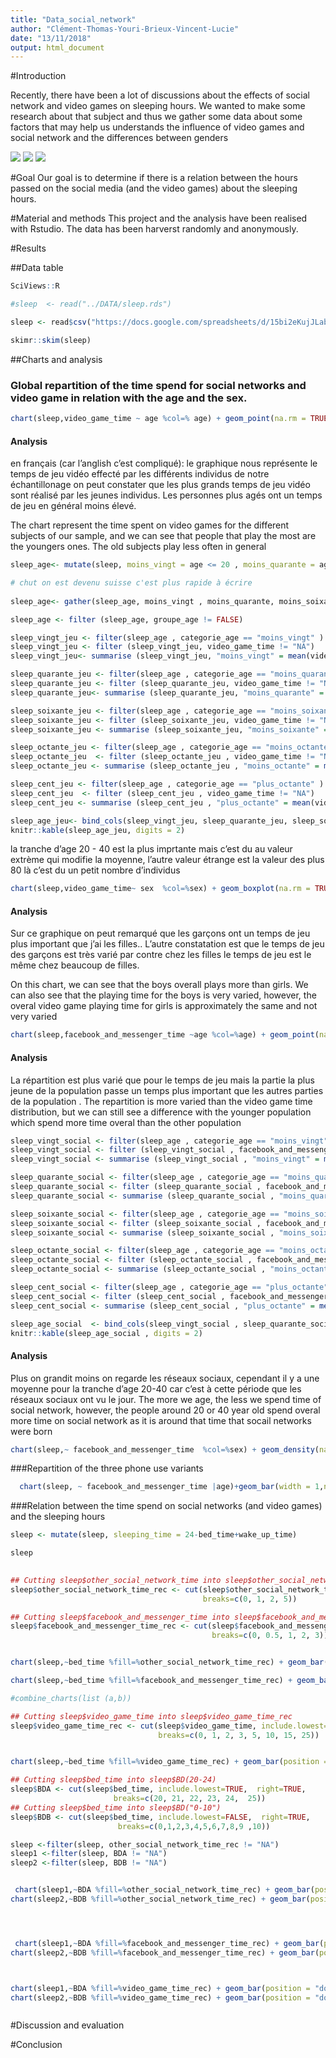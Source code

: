 ```yaml
---
title: "Data_social_network"
author: "Clément-Thomas-Youri-Brieux-Vincent-Lucie"
date: "13/11/2018"
output: html_document
---
```

#Introduction

Recently, there have been a lot of discussions about the effects of social network and video games on sleeping hours. We wanted to make some research about that subject and thus we gather some data about some factors that may help us understands the influence of video games and social network and the differences between genders



![](../Figures/figure3.jpg)
![](../Figures/figure2.jpg)
![](../Figures/figure1.jpg)




#Goal
Our goal is to determine if there is a relation between the hours passed on the social media (and the video games) about the sleeping hours.



#Material and methods
This project and the analysis have been realised with Rstudio. The data has been harverst randomly and anonymously.

#Results

##Data table

```r
SciViews::R
```




```r
#sleep  <- read("../DATA/sleep.rds")

sleep <- read$csv("https://docs.google.com/spreadsheets/d/15bi2eKujJLabLjSyodTHFJKFzx1dk-GtS9fnImSb1-Y/export?format=csv", locale = locale(decimal_mark = ","))
```




```r
skimr::skim(sleep)
```



##Charts and analysis

### Global repartition of the time spend for social networks and video game in relation with the age and the sex.

```r
chart(sleep,video_game_time ~ age %col=% age) + geom_point(na.rm = TRUE)
```

#### Analysis

en français (car l'anglish c'est compliqué): le graphique nous représente le temps de jeu vidéo effecté par les différents individus de notre échantillonage on peut constater que les plus grands temps de jeu vidéo sont réalisé par les jeunes individus. Les personnes plus agés ont un temps de jeu en général moins élevé.

The chart represent the time spent on video games for the different subjects of our sample, and we can see that people that play the most are the youngers ones. The old subjects play less often in general

```r
sleep_age<- mutate(sleep, moins_vingt = age <= 20 , moins_quarante = age <= 40 & age > 20 , moins_soixante = age <= 60 & age > 40, moins_octante = age <= 80 & age > 60, plus_octante = age > 80)

# chut on est devenu suisse c'est plus rapide à écrire
 
sleep_age<- gather(sleep_age, moins_vingt , moins_quarante, moins_soixante, moins_octante, plus_octante, key = "categorie_age", value = "groupe_age")

sleep_age <- filter (sleep_age, groupe_age != FALSE)
```

```r
sleep_vingt_jeu <- filter(sleep_age , categorie_age == "moins_vingt" )
sleep_vingt_jeu <- filter (sleep_vingt_jeu, video_game_time != "NA")
sleep_vingt_jeu<- summarise (sleep_vingt_jeu, "moins_vingt" = mean(video_game_time))

sleep_quarante_jeu <- filter(sleep_age , categorie_age == "moins_quarante" )
sleep_quarante_jeu <- filter (sleep_quarante_jeu, video_game_time != "NA")
sleep_quarante_jeu<- summarise (sleep_quarante_jeu, "moins_quarante" = mean(video_game_time))

sleep_soixante_jeu <- filter(sleep_age , categorie_age == "moins_soixante" )
sleep_soixante_jeu <- filter (sleep_soixante_jeu, video_game_time != "NA")
sleep_soixante_jeu <- summarise (sleep_soixante_jeu, "moins_soixante" = mean(video_game_time))

sleep_octante_jeu <- filter(sleep_age , categorie_age == "moins_octante" )
sleep_octante_jeu  <- filter (sleep_octante_jeu , video_game_time != "NA")
sleep_octante_jeu <- summarise (sleep_octante_jeu , "moins_octante" = mean(video_game_time))

sleep_cent_jeu <- filter(sleep_age , categorie_age == "plus_octante" )
sleep_cent_jeu  <- filter (sleep_cent_jeu , video_game_time != "NA")
sleep_cent_jeu <- summarise (sleep_cent_jeu , "plus_octante" = mean(video_game_time))

sleep_age_jeu<- bind_cols(sleep_vingt_jeu, sleep_quarante_jeu, sleep_soixante_jeu, sleep_octante_jeu, sleep_cent_jeu)
knitr::kable(sleep_age_jeu, digits = 2)

```
la tranche d'age 20 - 40 est la plus imprtante mais c'est du au valeur extrème qui modifie la moyenne, l'autre valeur étrange est la valeur des plus 80 là c'est du un petit nombre d'individus


 

```r
chart(sleep,video_game_time~ sex  %col=%sex) + geom_boxplot(na.rm = TRUE)
```

#### Analysis

Sur ce graphique on peut remarqué que les garçons ont un temps de jeu plus important que j'ai les filles.. L'autre constatation est que le temps de jeu des garçons est très varié par contre chez les filles le temps de jeu est le même chez beaucoup de filles.

On this chart, we can see that the boys overall plays more than girls. We can also see that the playing time for the boys is very varied, however, the overal video game playing time for girls is approximately  the same and not very varied 

```r
chart(sleep,facebook_and_messenger_time ~age %col=%age) + geom_point(na.rm = TRUE) 
```
#### Analysis

La répartition est plus varié que pour le temps de jeu mais la partie la plus jeune de la population passe un temps plus important que les autres parties de la population .
The repartition is more varied than the video game time distribution, but we can still see a difference with the younger population which spend more time overal than the other population

```r
sleep_vingt_social <- filter(sleep_age , categorie_age == "moins_vingt" )
sleep_vingt_social <- filter (sleep_vingt_social , facebook_and_messenger_time != "NA")
sleep_vingt_social <- summarise (sleep_vingt_social , "moins_vingt" = mean(facebook_and_messenger_time))

sleep_quarante_social <- filter(sleep_age , categorie_age == "moins_quarante" )
sleep_quarante_social <- filter (sleep_quarante_social , facebook_and_messenger_time!= "NA")
sleep_quarante_social <- summarise (sleep_quarante_social , "moins_quarante" = mean(facebook_and_messenger_time))

sleep_soixante_social <- filter(sleep_age , categorie_age == "moins_soixante" )
sleep_soixante_social <- filter (sleep_soixante_social , facebook_and_messenger_time != "NA")
sleep_soixante_social <- summarise (sleep_soixante_social , "moins_soixante" = mean(facebook_and_messenger_time))

sleep_octante_social <- filter(sleep_age , categorie_age == "moins_octante" )
sleep_octante_social <- filter (sleep_octante_social , facebook_and_messenger_time != "NA")
sleep_octante_social <- summarise (sleep_octante_social , "moins_octante" = mean(facebook_and_messenger_time))

sleep_cent_social <- filter(sleep_age , categorie_age == "plus_octante" )
sleep_cent_social <- filter (sleep_cent_social , facebook_and_messenger_time != "NA")
sleep_cent_social <- summarise (sleep_cent_social , "plus_octante" = mean(facebook_and_messenger_time))

sleep_age_social  <- bind_cols(sleep_vingt_social , sleep_quarante_social , sleep_soixante_social , sleep_octante_social , sleep_cent_social )
knitr::kable(sleep_age_social , digits = 2)

```

#### Analysis

Plus on grandit moins on regarde les réseaux sociaux, cependant il y a une moyenne pour la tranche d'age 20-40 car c'est à cette période que les réseaux sociaux ont vu le jour.
The more we age, the less we spend time of social network, however, the people around 20 or 40 year old spend overal more time on social network as it is around that time that socail networks were born
```r
chart(sleep,~ facebook_and_messenger_time  %col=%sex) + geom_density(na.rm = TRUE) 
```


###Repartition of the three phone use variants

```r

  chart(sleep, ~ facebook_and_messenger_time |age)+geom_bar(width = 1,na.rm=TRUE) 
```




###Relation between the time spend on social networks (and video games) and the sleeping hours

```r
sleep <- mutate(sleep, sleeping_time = 24-bed_time+wake_up_time)

sleep
  
```

```r
## Cutting sleep$other_social_network_time into sleep$other_social_network_time_rec
sleep$other_social_network_time_rec <- cut(sleep$other_social_network_time, include.lowest=FALSE,  right=TRUE,
                                           breaks=c(0, 1, 2, 5))

## Cutting sleep$facebook_and_messenger_time into sleep$facebook_and_messenger_time_rec
sleep$facebook_and_messenger_time_rec <- cut(sleep$facebook_and_messenger_time, include.lowest=FALSE,  right=TRUE,
                                             breaks=c(0, 0.5, 1, 2, 3))


chart(sleep,~bed_time %fill=%other_social_network_time_rec) + geom_bar(position = "dodge")

chart(sleep,~bed_time %fill=%facebook_and_messenger_time_rec) + geom_bar(position = "dodge")

#combine_charts(list (a,b))
```

```r
## Cutting sleep$video_game_time into sleep$video_game_time_rec
sleep$video_game_time_rec <- cut(sleep$video_game_time, include.lowest=FALSE,  right=TRUE,
                                 breaks=c(0, 1, 2, 3, 5, 10, 15, 25))


chart(sleep,~bed_time %fill=%video_game_time_rec) + geom_bar(position = "dodge",na.rm=TRUE)
```

```r
## Cutting sleep$bed_time into sleep$BD(20-24)
sleep$BDA <- cut(sleep$bed_time, include.lowest=TRUE,  right=TRUE,
                       breaks=c(20, 21, 22, 23, 24,  25))
## Cutting sleep$bed_time into sleep$BD("0-10")
sleep$BDB <- cut(sleep$bed_time, include.lowest=FALSE,  right=TRUE,
                        breaks=c(0,1,2,3,4,5,6,7,8,9 ,10))

sleep <-filter(sleep, other_social_network_time_rec != "NA")
sleep1 <-filter(sleep, BDA != "NA")
sleep2 <-filter(sleep, BDB != "NA")


 chart(sleep1,~BDA %fill=%other_social_network_time_rec) + geom_bar(position = "dodge", na.rm = FALSE)
chart(sleep2,~BDB %fill=%other_social_network_time_rec) + geom_bar(position = "dodge", na.rm = FALSE)




 chart(sleep1,~BDA %fill=%facebook_and_messenger_time_rec) + geom_bar(position = "dodge", na.rm = FALSE)
chart(sleep2,~BDB %fill=%facebook_and_messenger_time_rec) + geom_bar(position = "dodge", na.rm = FALSE)



chart(sleep1,~BDA %fill=%video_game_time_rec) + geom_bar(position = "dodge", na.rm = FALSE)
chart(sleep2,~BDB %fill=%video_game_time_rec) + geom_bar(position = "dodge", na.rm = FALSE)



```

#Discussion and evaluation


#Conclusion













